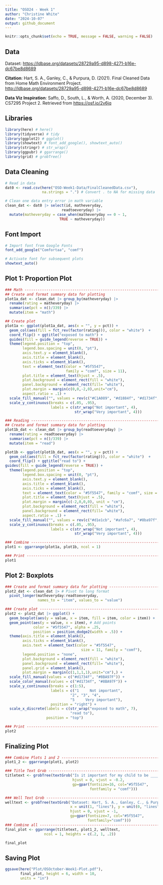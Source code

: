 ```yaml
---
title: "OSO24 - Week 1"
author: "Christine White"
date: "2024-10-07"
output: github_document
---
```


```r
knitr::opts_chunk$set(echo = TRUE, message = FALSE, warning = FALSE)
```

## Data
Dataset: <https://ldbase.org/datasets/28729a95-d898-4271-b16e-dc67be8d8689> 

**Citation**: Hart, S. A., Ganley, C., & Purpura, D. (2021). Final Cleaned Data from Home Math Environment Project. <http://ldbase.org/datasets/28729a95-d898-4271-b16e-dc67be8d8689>

**Data Viz Inspiration**: Saffo, D., South, L., & Worth, A. (2020, December 3). CS7295 Project 2. Retrieved from <https://osf.io/2v6jq>

## Libraries
```r
library(here) # here()
library(tidyverse) # tidy
library(ggplot2) # ggplot()
library(showtext) # font_add_google(), showtext_auto()
library(stringr) # str_wrap()
library(ggpubr) # ggarrange()
library(grid) # grobTree()
```

## Data Cleaning
```r
# Read in data 
dat0 <- read.csv(here("OSO-Week1-Data/FinalCleanedData.csv"),
                 na.strings = ".") # Convert . to NA for missing data

# Clean one data entry error in math variable
clean_dat <- dat0 |> select(id, matheveryday, 
                          readtoeveryday) |> 
  mutate(matheveryday = case_when(matheveryday == 0 ~ 1,
                         TRUE ~ matheveryday))
```


## Font Import
```r
# Import font from Google Fonts
font_add_google("Comfortaa", "comf")

# Activate font for subsequent plots
showtext_auto()
```



## Plot 1: Proportion Plot
```r
### Math -----------------------------------------------------------------------
## Create and format summary data for plotting
plot1a_dat <- clean_dat |> group_by(matheveryday) |>
  rename(rating = matheveryday) |>
  summarise(pct = n()/339) |> 
  mutate(item = "math")

## Create plot 
plot1a <- ggplot(plot1a_dat, aes(x = "", y = pct)) + 
  geom_col(aes(fill = fct_rev(factor(rating))), color = "white")  + 
  coord_flip() + ggtitle("exposed to math") +
  guides(fill = guide_legend(reverse = TRUE)) +
  theme(legend.position = "top",
        legend.box.spacing = unit(0, "pt"),
        axis.text.y = element_blank(),
        axis.title = element_blank(),
        axis.ticks = element_blank(), 
        text = element_text(color = "#5f5547",
                            family = "comf", size = 11),
        plot.title = element_text(hjust = .5),
        plot.background = element_rect(fill = "white"),
        panel.background = element_rect(fill= "white"),
        plot.margin = margin(c(0,0,-2,0),unit="cm"),
        aspect.ratio = .1) + 
  scale_fill_manual("", values = rev(c("#C1A089", "#d1884f", "#d1734f", "#ac5132", "#842d13"))) + 
  scale_y_continuous(breaks = c(.05, .95),
                     labels = c(str_wrap("Not important", 4), 
                                str_wrap("Very important", 4)))

### Reading --------------------------------------------------------------------
## Create and format summary data for plotting
plot1b_dat <- clean_dat |> group_by(readtoeveryday) |>
  rename(rating = readtoeveryday) |>
  summarise(pct = n()/339) |> 
  mutate(item = "read")

plot1b <- ggplot(plot1b_dat, aes(x = "", y = pct)) + 
  geom_col(aes(fill = fct_rev(factor(rating))), color = "white")  + 
  coord_flip() + ggtitle("read to") +
guides(fill = guide_legend(reverse = TRUE)) +
  theme(legend.position = "top",
        legend.box.spacing = unit(0, "pt"),
        axis.text.y = element_blank(),
        axis.title = element_blank(),
        axis.ticks = element_blank(),
        text = element_text(color = "#5f5547", family = "comf", size = 11), 
        plot.title = element_text(hjust = .5),
        plot.margin = margin(c(-2,0,0,0), unit = "cm"),
        plot.background = element_rect(fill = "white"),
        panel.background = element_rect(fill= "white"),
        aspect.ratio = .1) + 
  scale_fill_manual("", values = rev(c("#d1e1cb", "#afc6a7", "#8ba97f", "#6d8465", "#4f5e4a"))) + 
  scale_y_continuous(breaks = c(.05, .95),
                     labels = c(str_wrap("Not important", 4), 
                                str_wrap("Very important", 4)))

### Combine --------------------------------------------------------------------
plot1 <- ggarrange(plot1a, plot1b, ncol = 1)

### Print ----------------------------------------------------------------------
plot1
```

## Plot 2: Boxplots 
```r
### Create and format summary data for plotting --------------------------------
plot2_dat <- clean_dat |> # Pivot to long format
  pivot_longer(matheveryday:readtoeveryday,
               names_to = "item", values_to = "value")

### Create plot ----------------------------------------------------------------
plot2 <- plot2_dat |> ggplot() + 
  geom_boxplot(aes(y = value, x = item, fill = item, color = item)) +
  geom_point(aes(y = value, x = item), # Add points
             color = "#5f5547", alpha = .25,
             position = position_dodge2(width = .5)) +
  theme(axis.title = element_blank(),
        axis.ticks = element_blank(),
        axis.text = element_text(color = "#5f5547", 
                                   size = 11, family = "comf"),
        legend.position = "none",
        plot.background = element_rect(fill = "white"),
        panel.background = element_rect(fill= "white"),
        panel.grid = element_blank(),
        plot.margin = margin(c(1,1,1,1),unit="cm"),) +
  scale_fill_manual(values = c("#d1734f", "#8BA97F")) +
  scale_color_manual(values = c("#d1734f", "#8BA97F")) +
  scale_y_continuous(breaks = c(1:5),
                     labels = c("1     Not important",
                              "2", "3", "4",
                              "5     Very important"),
                     position = "right") + 
  scale_x_discrete(labels = c(str_wrap("exposed to math", 7),
                              "read to"),
                   position = "top")

### Print ----------------------------------------------------------------------
plot2
```

## Finalizing Plot
```r
### Combine Plots 1 and 2 ------------------------------------------------------
plot1_2 <- ggarrange(plot1, plot2)

### Title Text Grob ------------------------------------------------------------
titletext <- grobTree(textGrob("Is it important for my child to be _________ every day?", x = unit(1, "lines"), y = unit(0, "lines"),
                               hjust = 0, vjust = -0.2,
                               gp=gpar(fontsize=16, col="#5f5547", 
                                       fontfamily = "comf")))

### Well Text Grob -------------------------------------------------------------
welltext <- grobTree(textGrob("Dataset: Hart, S. A., Ganley, C., & Purpura, D. (2021). Final Cleaned Data from Home Math Environment Project. http://ldbase.org/datasets/28729a95-d898-4271-b16e-dc67be8d8689 \nData Viz Inspiration: Saffo, D., South, L., & Worth, A. (2020, December 3). CS7295 Project 2. Retrieved from https://osf.io/2v6jq",
                              x = unit(1, "lines"), y = unit(0, "lines"),
                              hjust = 0, vjust = -1,
                              gp=gpar(fontsize=7, col="#5f5547",
                                      fontfamily="comf")))
### Combine all ----------------------------------------------------------------
final_plot <- ggarrange(titletext, plot1_2, welltext, 
                  ncol = 1, heights = c(.2, 1, .2))

final_plot
```

## Saving Plot

```r
ggsave(here("Plot/OSOctober-Week1-Plot.pdf"),
       final_plot, height = 6, width = 10,
       units = "in")
```



